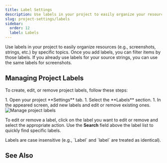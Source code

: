 ```yaml
---
title: Label Settings
description: Use labels in your project to easily organize your resources
slug: project-settings/labels
sidebar:
  order: 12
  label: Labels
---
```



Use labels in your project to easily organize resources (e.g., screenshots, strings, etc.) by specific topics. Once you add labels, you can filter items by those labels. If you already use labels for your source strings, you can use the same labels for screenshots.

## Managing Project Labels

To create, edit, or remove project labels, follow these steps:

<Steps>
  1. Open your project **Settings** tab.
  1. Select the <Icon name="mdi:label" class="inline-icon" /> **Labels** section.
  1. In the appeared screen, add new labels and edit or remove existing ones.
</Steps>

<Image src={projectLabels} alt="Manage project labels" class="width-xl" />

To edit or remove a label, click <Icon name="mdi:dots-horizontal" class="inline-icon" /> on the label you want to edit or remove and select the appropriate action. Use the **Search** field above the label list to quickly find specific labels.

<Aside type="caution">
  Labels are case insensitive (e.g., `Label` and `label` are treated as identical).
</Aside>

## See Also

<CardGrid>
  <LinkCard
    title="Adding Labels to Strings"
    href="/string-management/#labels"
  />
  <LinkCard
    title="Adding Labels to Screenshots"
    href="/screenshots/#labels"
  />
</CardGrid>
